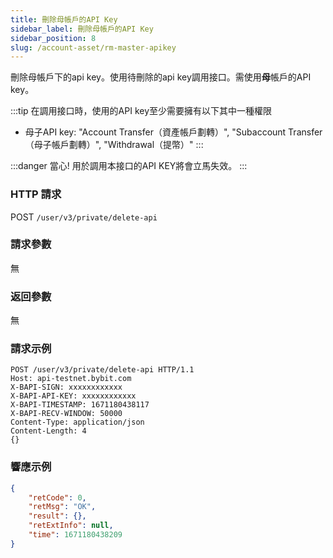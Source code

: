 ```yaml
---
title: 刪除母帳戶的API Key
sidebar_label: 刪除母帳戶的API Key
sidebar_position: 8
slug: /account-asset/rm-master-apikey
---
```


刪除母帳戶下的api key。使用待刪除的api key調用接口。需使用<b>母</b>帳戶的API key。

:::tip
在調用接口時，使用的API key至少需要擁有以下其中一種權限
* 母子API key: "Account Transfer（資產帳戶劃轉）", "Subaccount Transfer（母子帳戶劃轉）", "Withdrawal（提幣）"
:::

:::danger
當心! 用於調用本接口的API KEY將會立馬失效。
:::

### HTTP 請求
POST `/user/v3/private/delete-api`

### 請求參數
無

### 返回參數
無

### 請求示例

```http
POST /user/v3/private/delete-api HTTP/1.1
Host: api-testnet.bybit.com
X-BAPI-SIGN: xxxxxxxxxxxx
X-BAPI-API-KEY: xxxxxxxxxxxx
X-BAPI-TIMESTAMP: 1671180438117
X-BAPI-RECV-WINDOW: 50000
Content-Type: application/json
Content-Length: 4
{}
```

### 響應示例

```json
{
    "retCode": 0,
    "retMsg": "OK",
    "result": {},
    "retExtInfo": null,
    "time": 1671180438209
}
```